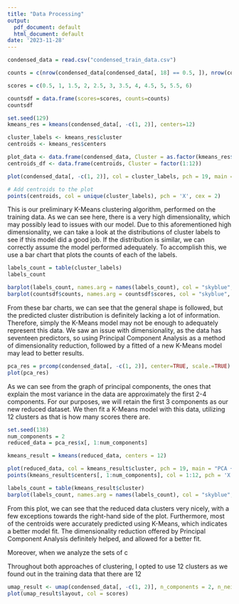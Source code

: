 ```yaml
---
title: "Data Processing"
output:
  pdf_document: default
  html_document: default
date: '2023-11-28'
---
```


```r
condensed_data = read.csv("condensed_train_data.csv")
```

```r
counts = c(nrow(condensed_data[condensed_data[, 18] == 0.5, ]), nrow(condensed_data[condensed_data[, 18] == 1, ]),  nrow(condensed_data[condensed_data[, 18] == 1.5, ]),  nrow(condensed_data[condensed_data[, 18] == 2, ]),  nrow(condensed_data[condensed_data[, 18] == 2.5, ]),  nrow(condensed_data[condensed_data[, 18] == 3, ]),  nrow(condensed_data[condensed_data[, 18] == 3.5, ]),  nrow(condensed_data[condensed_data[, 18] == 4, ]),  nrow(condensed_data[condensed_data[, 18] == 4.5, ]),  nrow(condensed_data[condensed_data[, 18] == 5, ]),  nrow(condensed_data[condensed_data[, 18] == 5.5, ]),  nrow(condensed_data[condensed_data[, 18] == 6, ]))

scores = c(0.5, 1, 1.5, 2, 2.5, 3, 3.5, 4, 4.5, 5, 5.5, 6)

countsdf = data.frame(scores=scores, counts=counts)
countsdf
```
```r
set.seed(129)
kmeans_res = kmeans(condensed_data[, -c(1, 2)], centers=12)

cluster_labels <- kmeans_res$cluster
centroids <- kmeans_res$centers

plot_data <- data.frame(condensed_data, Cluster = as.factor(kmeans_res$cluster))
centroids_df <- data.frame(centroids, Cluster = factor(1:12))
```

```r
plot(condensed_data[, -c(1, 2)], col = cluster_labels, pch = 19, main = "K-Means Clustering")

# Add centroids to the plot
points(centroids, col = unique(cluster_labels), pch = 'X', cex = 2)
```
This is our preliminary K-Means clustering algorithm, performed on the training data. As we can see here, there is a very high dimensionality, which may possibly lead to issues with our model. Due to this aforementioned high dimensionality, we can take a look at the distributions of cluster labels to see if this model did a good job. If the distribution is similar, we can correctly assume the model performed adequately. To accomplish this, we use a bar chart that plots the counts of each of the labels.
```r
labels_count = table(cluster_labels)
labels_count

barplot(labels_count, names.arg = names(labels_count), col = "skyblue", main = "Predicted Cluster Distribution", xlab = "Categories", ylab = "Counts")
barplot(countsdf$counts, names.arg = countsdf$scores, col = "skyblue", main = "Actual Cluster Distribution", xlab = "Categories", ylab = "Counts")

```
From these bar charts, we can see that the general shape is followed, but the predicted cluster distribution is definitely lacking a lot of information. Therefore, simply the K-Means model may not be enough to adequately represent this data. We saw an issue with dimensionality, as the data has seventeen predictors, so using Principal Component Analysis as a method of dimensionality reduction, followed by a fitted of a new K-Means model may lead to better results.

```r
pca_res = prcomp(condensed_data[, -c(1, 2)], center=TRUE, scale.=TRUE)
plot(pca_res)
```
As we can see from the graph of principal components, the ones that explain the most variance in the data are approximately the first 2-4 components. For our purposes, we will retain the first 3 components as our new reduced dataset. We then fit a K-Means model with this data, utilizing 12 clusters as that is how many scores there are.
```r
set.seed(138)
num_components = 2
reduced_data = pca_res$x[, 1:num_components]

kmeans_result = kmeans(reduced_data, centers = 12) 

plot(reduced_data, col = kmeans_result$cluster, pch = 19, main = "PCA + K-Means Clustering")
points(kmeans_result$centers[, 1:num_components], col = 1:12, pch = 'X', cex = 2)
```
```r
labels_count = table(kmeans_result$cluster)
barplot(labels_count, names.arg = names(labels_count), col = "skyblue", main = "Predicted Cluster Distribution (PCA + K-Means)", xlab = "Categories", ylab = "Counts")
```
From this plot, we can see that the reduced data clusters very nicely, with a few exceptions towards the right-hand side of the plot. Furthermore, most of the centroids were accurately predicted using K-Means, which indicates a better model fit. The dimensionality reduction offered by Principal Component Analysis definitely helped, and allowed for a better fit. 

Moreover, when we analyze the sets of c

Throughout both approaches of clustering, I opted to use 12 clusters as we found out in the training data that there are 12 

```r
umap_result <- umap(condensed_data[, -c(1, 2)], n_components = 2, n_neighbors = 15)
plot(umap_result$layout, col = scores)
```